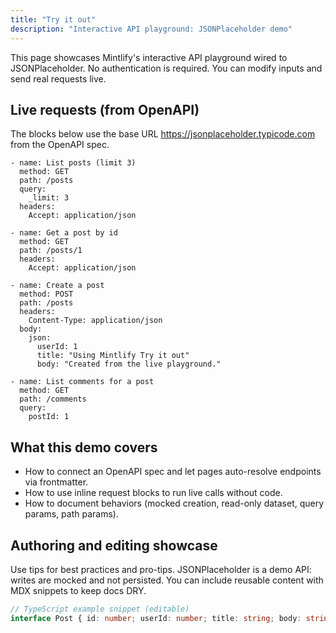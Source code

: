 ```yaml
---
title: "Try it out"
description: "Interactive API playground: JSONPlaceholder demo"
---
```


<Note>
  This page showcases Mintlify's interactive API playground wired to JSONPlaceholder.
  No authentication is required. You can modify inputs and send real requests live.
</Note>

## Live requests (from OpenAPI)

The blocks below use the base URL https://jsonplaceholder.typicode.com from the OpenAPI spec.

```api
- name: List posts (limit 3)
  method: GET
  path: /posts
  query:
    _limit: 3
  headers:
    Accept: application/json

- name: Get a post by id
  method: GET
  path: /posts/1
  headers:
    Accept: application/json

- name: Create a post
  method: POST
  path: /posts
  headers:
    Content-Type: application/json
  body:
    json:
      userId: 1
      title: "Using Mintlify Try it out"
      body: "Created from the live playground."

- name: List comments for a post
  method: GET
  path: /comments
  query:
    postId: 1
```

## What this demo covers

- How to connect an OpenAPI spec and let pages auto-resolve endpoints via frontmatter.
- How to use inline request blocks to run live calls without code.
- How to document behaviors (mocked creation, read-only dataset, query params, path params).

## Authoring and editing showcase

<Tabs>
  <Tab title="Callouts">
    <Tip>Use tips for best practices and pro-tips.</Tip>
    <Caution>JSONPlaceholder is a demo API: writes are mocked and not persisted.</Caution>
  </Tab>
  <Tab title="Reusable snippets">
    You can include reusable content with MDX snippets to keep docs DRY.
  </Tab>
  <Tab title="Code blocks">

```ts
// TypeScript example snippet (editable)
interface Post { id: number; userId: number; title: string; body: string }
```
  </Tab>
</Tabs>
